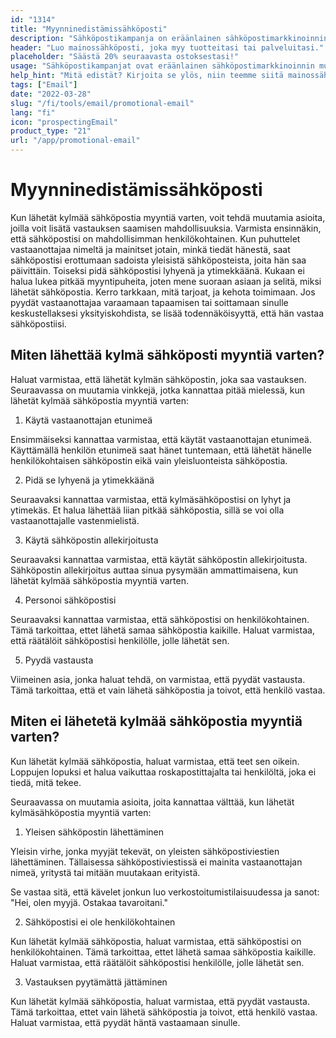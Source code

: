 ```yaml
---
id: "1314"
title: "Myynninedistämissähköposti"
description: "Sähköpostikampanja on eräänlainen sähköpostimarkkinoinnin muoto, jota käytetään tuotteiden tai palveluiden mainostamiseen. Sähköpostikampanjat lähetetään usein tilaajalistalle, ja niitä voidaan käyttää myynnin, tapahtumien tai uusien tuotteiden mainostamiseen. Sähköpostikampanjoita voidaan käyttää myös asiakassuhteiden rakentamiseen tai kanta-asiakkuuden kasvattamiseen."
header: "Luo mainossähköposti, joka myy tuotteitasi tai palveluitasi."
placeholder: "Säästä 20% seuraavasta ostoksestasi!"
usage: "Sähköpostikampanjat ovat eräänlainen sähköpostimarkkinoinnin muoto, jota voidaan käyttää myynnin, tapahtumien tai uusien tuotteiden edistämiseen. Seuraavan generaattorin avulla voit suunnitella ja aivovirtauttaa kampanjasähköpostin, joka on tiiviisti linjassa brändisi kanssa."
help_hint: "Mitä edistät? Kirjoita se ylös, niin teemme siitä mainossähköpostin."
tags: ["Email"]
date: "2022-03-28"
slug: "/fi/tools/email/promotional-email"
lang: "fi"
icon: "prospectingEmail"
product_type: "21"
url: "/app/promotional-email"
---
```


# Myynninedistämissähköposti

Kun lähetät kylmää sähköpostia myyntiä varten, voit tehdä muutamia asioita, joilla voit lisätä vastauksen saamisen mahdollisuuksia. Varmista ensinnäkin, että sähköpostisi on mahdollisimman henkilökohtainen. Kun puhuttelet vastaanottajaa nimeltä ja mainitset jotain, minkä tiedät hänestä, saat sähköpostisi erottumaan sadoista yleisistä sähköposteista, joita hän saa päivittäin. Toiseksi pidä sähköpostisi lyhyenä ja ytimekkäänä. Kukaan ei halua lukea pitkää myyntipuheita, joten mene suoraan asiaan ja selitä, miksi lähetät sähköpostia. Kerro tarkkaan, mitä tarjoat, ja kehota toimimaan. Jos pyydät vastaanottajaa varaamaan tapaamisen tai soittamaan sinulle keskustellaksesi yksityiskohdista, se lisää todennäköisyyttä, että hän vastaa sähköpostiisi.

## Miten lähettää kylmä sähköposti myyntiä varten?

Haluat varmistaa, että lähetät kylmän sähköpostin, joka saa vastauksen. Seuraavassa on muutamia vinkkejä, jotka kannattaa pitää mielessä, kun lähetät kylmää sähköpostia myyntiä varten:

1. Käytä vastaanottajan etunimeä

Ensimmäiseksi kannattaa varmistaa, että käytät vastaanottajan etunimeä. Käyttämällä henkilön etunimeä saat hänet tuntemaan, että lähetät hänelle henkilökohtaisen sähköpostin eikä vain yleisluonteista sähköpostia.

2. Pidä se lyhyenä ja ytimekkäänä

Seuraavaksi kannattaa varmistaa, että kylmäsähköpostisi on lyhyt ja ytimekäs. Et halua lähettää liian pitkää sähköpostia, sillä se voi olla vastaanottajalle vastenmielistä.

3. Käytä sähköpostin allekirjoitusta

Seuraavaksi kannattaa varmistaa, että käytät sähköpostin allekirjoitusta. Sähköpostin allekirjoitus auttaa sinua pysymään ammattimaisena, kun lähetät kylmää sähköpostia myyntiä varten.

4. Personoi sähköpostisi

Seuraavaksi kannattaa varmistaa, että sähköpostisi on henkilökohtainen. Tämä tarkoittaa, ettet lähetä samaa sähköpostia kaikille. Haluat varmistaa, että räätälöit sähköpostisi henkilölle, jolle lähetät sen.

5. Pyydä vastausta

Viimeinen asia, jonka haluat tehdä, on varmistaa, että pyydät vastausta. Tämä tarkoittaa, että et vain lähetä sähköpostia ja toivot, että henkilö vastaa.

## Miten ei lähetetä kylmää sähköpostia myyntiä varten?

Kun lähetät kylmää sähköpostia, haluat varmistaa, että teet sen oikein. Loppujen lopuksi et halua vaikuttaa roskapostittajalta tai henkilöltä, joka ei tiedä, mitä tekee.

Seuraavassa on muutamia asioita, joita kannattaa välttää, kun lähetät kylmäsähköpostia myyntiä varten:

1. Yleisen sähköpostin lähettäminen

Yleisin virhe, jonka myyjät tekevät, on yleisten sähköpostiviestien lähettäminen. Tällaisessa sähköpostiviestissä ei mainita vastaanottajan nimeä, yritystä tai mitään muutakaan erityistä.

Se vastaa sitä, että kävelet jonkun luo verkostoitumistilaisuudessa ja sanot: "Hei, olen myyjä. Ostakaa tavaroitani."

2. Sähköpostisi ei ole henkilökohtainen

Kun lähetät kylmää sähköpostia, haluat varmistaa, että sähköpostisi on henkilökohtainen. Tämä tarkoittaa, ettet lähetä samaa sähköpostia kaikille. Haluat varmistaa, että räätälöit sähköpostisi henkilölle, jolle lähetät sen.

3. Vastauksen pyytämättä jättäminen

Kun lähetät kylmää sähköpostia, haluat varmistaa, että pyydät vastausta. Tämä tarkoittaa, ettet vain lähetä sähköpostia ja toivot, että henkilö vastaa. Haluat varmistaa, että pyydät häntä vastaamaan sinulle.
